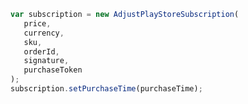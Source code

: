 ```jsx {9}
var subscription = new AdjustPlayStoreSubscription(
   price,
   currency,
   sku,
   orderId,
   signature,
   purchaseToken
);
subscription.setPurchaseTime(purchaseTime);
```
